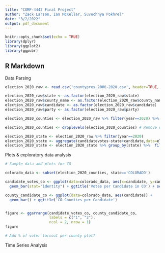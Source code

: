 ```yaml
---
title: "COMP-4442 Final Project"
author: "Zack Larson, Ian McKellar, Suvechhya Pokhrel"
date: "3/2/2022"
output: pdf_document
---
```


```r
knitr::opts_chunk$set(echo = TRUE)
library(dplyr)
library(ggplot2)
library(ggpubr)

```

## R Markdown

Data Parsing

```r
election_2020_raw <- read.csv('countypres_2000-2020.csv', header=TRUE, sep=",") #election data

election_2020_raw$state <- as.factor(election_2020_raw$state)
election_2020_raw$county_name <- as.factor(election_2020_raw$county_name)
election_2020_raw$candidate <- as.factor(election_2020_raw$candidate)
election_2020_raw$party <- as.factor(election_2020_raw$party)

election_2020_counties <- election_2020_raw %>% filter(year==2020) %>% group_by(county_name) %>%  filter(candidatevotes == max(candidatevotes, na.rm=TRUE)) %>% ungroup() # County level results

election_2020_counties <- droplevels(election_2020_counties) # Remove unused factors

election_2020_state <- election_2020_raw %>% filter(year==2020)
election_2020_state <- aggregate(candidatevotes~state+candidate,data=election_2020_state, FUN=sum)
election_2020_state <- election_2020_state %>% group_by(state) %>%  filter(candidatevotes == max(candidatevotes, na.rm=TRUE)) %>% ungroup() # Results per state


```

Plots & exploratory data analysis

```r
# Sample data and plots for CO

colorado_data <- subset(election_2020_counties, state=='COLORADO')

candidate_votes_co <- ggplot(data=colorado_data, aes(x=candidate, y=candidatevotes)) +
  geom_bar(stat="identity") + ggtitle('Votes per Candidate in CO') + scale_y_continuous(labels = scales::comma)

county_candidate_co <- ggplot(data=colorado_data, aes(candidate)) +
  geom_bar() + ggtitle('CO Counties per Candidate')


figure <- ggarrange(candidate_votes_co, county_candidate_co,
                    labels = c("1", "2"),
                    ncol = 2, nrow = 1)
figure

# Add % of voter turnout per county plot?

```

Time Series Analysis

```r



```
